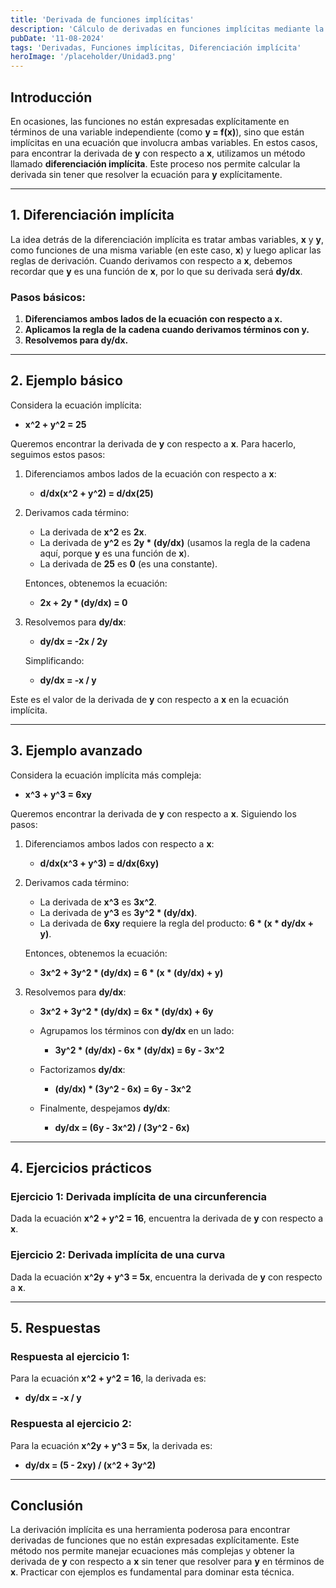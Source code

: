 ```yaml
---
title: 'Derivada de funciones implícitas'
description: 'Cálculo de derivadas en funciones implícitas mediante la diferenciación implícita.'
pubDate: '11-08-2024'
tags: 'Derivadas, Funciones implícitas, Diferenciación implícita'
heroImage: '/placeholder/Unidad3.png'
---
```


## Introducción

En ocasiones, las funciones no están expresadas explícitamente en términos de una variable independiente (como **y = f(x)**), sino que están implícitas en una ecuación que involucra ambas variables. En estos casos, para encontrar la derivada de **y** con respecto a **x**, utilizamos un método llamado **diferenciación implícita**. Este proceso nos permite calcular la derivada sin tener que resolver la ecuación para **y** explícitamente.

---

## 1. Diferenciación implícita

La idea detrás de la diferenciación implícita es tratar ambas variables, **x** y **y**, como funciones de una misma variable (en este caso, **x**) y luego aplicar las reglas de derivación. Cuando derivamos con respecto a **x**, debemos recordar que **y** es una función de **x**, por lo que su derivada será **dy/dx**.

### Pasos básicos:

1. **Diferenciamos ambos lados de la ecuación con respecto a **x**.**
2. **Aplicamos la regla de la cadena cuando derivamos términos con **y**.**
3. **Resolvemos para **dy/dx**.**

---

## 2. Ejemplo básico

Considera la ecuación implícita:

- **x^2 + y^2 = 25**

Queremos encontrar la derivada de **y** con respecto a **x**. Para hacerlo, seguimos estos pasos:

1. Diferenciamos ambos lados de la ecuación con respecto a **x**:

   - **d/dx(x^2 + y^2) = d/dx(25)**

2. Derivamos cada término:

   - La derivada de **x^2** es **2x**.
   - La derivada de **y^2** es **2y * (dy/dx)** (usamos la regla de la cadena aquí, porque **y** es una función de **x**).
   - La derivada de **25** es **0** (es una constante).

   Entonces, obtenemos la ecuación:

   - **2x + 2y * (dy/dx) = 0**

3. Resolvemos para **dy/dx**:

   - **dy/dx = -2x / 2y**

   Simplificando:

   - **dy/dx = -x / y**

Este es el valor de la derivada de **y** con respecto a **x** en la ecuación implícita.

---

## 3. Ejemplo avanzado

Considera la ecuación implícita más compleja:

- **x^3 + y^3 = 6xy**

Queremos encontrar la derivada de **y** con respecto a **x**. Siguiendo los pasos:

1. Diferenciamos ambos lados con respecto a **x**:

   - **d/dx(x^3 + y^3) = d/dx(6xy)**

2. Derivamos cada término:

   - La derivada de **x^3** es **3x^2**.
   - La derivada de **y^3** es **3y^2 * (dy/dx)**.
   - La derivada de **6xy** requiere la regla del producto: **6 * (x * dy/dx + y)**.

   Entonces, obtenemos la ecuación:

   - **3x^2 + 3y^2 * (dy/dx) = 6 * (x * (dy/dx) + y)**

3. Resolvemos para **dy/dx**:

   - **3x^2 + 3y^2 * (dy/dx) = 6x * (dy/dx) + 6y**
   - Agrupamos los términos con **dy/dx** en un lado:

     - **3y^2 * (dy/dx) - 6x * (dy/dx) = 6y - 3x^2**

   - Factorizamos **dy/dx**:

     - **(dy/dx) * (3y^2 - 6x) = 6y - 3x^2**

   - Finalmente, despejamos **dy/dx**:

     - **dy/dx = (6y - 3x^2) / (3y^2 - 6x)**

---

## 4. Ejercicios prácticos

### Ejercicio 1: Derivada implícita de una circunferencia

Dada la ecuación **x^2 + y^2 = 16**, encuentra la derivada de **y** con respecto a **x**.

### Ejercicio 2: Derivada implícita de una curva

Dada la ecuación **x^2y + y^3 = 5x**, encuentra la derivada de **y** con respecto a **x**.

---

## 5. Respuestas

### Respuesta al ejercicio 1:

Para la ecuación **x^2 + y^2 = 16**, la derivada es:

- **dy/dx = -x / y**

### Respuesta al ejercicio 2:

Para la ecuación **x^2y + y^3 = 5x**, la derivada es:

- **dy/dx = (5 - 2xy) / (x^2 + 3y^2)**

---

## Conclusión

La derivación implícita es una herramienta poderosa para encontrar derivadas de funciones que no están expresadas explícitamente. Este método nos permite manejar ecuaciones más complejas y obtener la derivada de **y** con respecto a **x** sin tener que resolver para **y** en términos de **x**. Practicar con ejemplos es fundamental para dominar esta técnica.